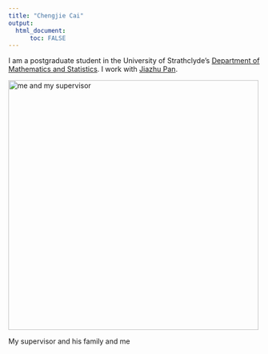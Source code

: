 ```yaml
---
title: "Chengjie Cai"
output: 
  html_document:
      toc: FALSE
---
```



I am a postgraduate student in the University of Strathclyde's
[Department of Mathematics and Statistics](https://www.strath.ac.uk/science/mathematicsstatistics/).
I work with [Jiazhu Pan](https://www.strath.ac.uk/staff/panjiazhudr/).

<img src="image/0W6A9121.jpg" alt="me and my supervisor" height="500" width="500"/>

My supervisor and his family and me